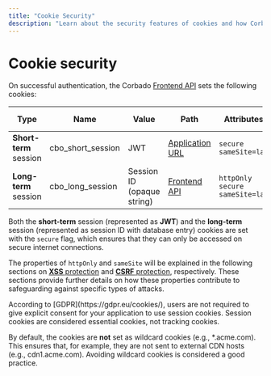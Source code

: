 ```yaml
---
title: "Cookie Security"
description: "Learn about the security features of cookies and how Corbado's session management makes use of them."
---
```


# Cookie security

On successful authentication, the Corbado [Frontend API](/corbado-complete/overview/corbado-api-structure/frontend-api) sets the following cookies:

| Type                   | Name              | Value                      | Path                                                                    | Attributes                         | Default duration |
| ---------------------- | ----------------- | -------------------------- | ----------------------------------------------------------------------- | ---------------------------------- | ---------------- |
| **Short-term** session | cbo_short_session | JWT                        | [Application URL](/corbado-complete/helpful-guides/url-overview#2-application-url)    | `secure` `sameSite=lax`            | 5 mins           |
| **Long-term** session  | cbo_long_session  | Session ID (opaque string) | [Frontend API](/corbado-complete/overview/corbado-api-structure/frontend-api) | `httpOnly` `secure` `sameSite=lax` | 1 day            |

Both the **short-term** session (represented as **JWT**) and the **long-term** session (represented as session ID with database entry) cookies are set with the `secure` flag, which ensures that they can only be accessed on secure internet connections.

The properties of `httpOnly` and `sameSite` will be explained in the following sections on [**XSS** protection](./xss-protection) and [**CSRF** protection](./csrf-protection), respectively. These sections provide further details on how these properties contribute to safeguarding against specific types of attacks.

<Note>
According to [GDPR](https://gdpr.eu/cookies/), users are not required to give explicit consent for your application to use session cookies. Session cookies are considered essential cookies, not tracking cookies.
</Note>

By default, the cookies are **not** set as wildcard cookies (e.g., \*.acme.com). This ensures that, for example, they are not sent to external CDN hosts (e.g., cdn1.acme.com). Avoiding wildcard cookies is considered a good practice.&#x20;